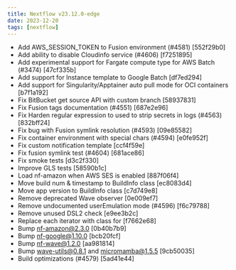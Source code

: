 ```yaml
---
title: Nextflow v23.12.0-edge
date: 2023-12-20
tags: [nextflow]
---
```


- Add AWS_SESSION_TOKEN to Fusion environment (#4581) [552f29b0]
- Add ability to disable Cloudinfo service (#4606) [f7251895]
- Add experimental support for Fargate compute type for AWS Batch  (#3474) [47cf335b]
- Add support for Instance template to Google Batch [df7ed294]
- Add support for Singularity/Apptainer auto pull mode for OCI containers [b7f1a192]
- Fix BitBucket get source API with custom branch [58937831]
- Fix Fusion tags documentation (#4551) [687e2e96]
- Fix Harden regular expression to used to strip secrets in logs (#4563) [832bff24]
- Fix bug with Fusion symlink resolution (#4593) [09e85582]
- Fix container environment with special chars (#4594) [e0fe952f]
- Fix custom notification template [ccf4f59e]
- Fix fusion symlink test (#4604) [681ace86]
- Fix smoke tests [d3c2f330]
- Improve GLS tests [58590b1c]
- Load nf-amazon when AWS SES is enabled [887f06f4]
- Move build num & timestamp to BuildInfo class [ec8083d4]
- Move app version to BuildInfo class [c7d749e8]
- Remove deprecated Wave observer [0e009ef7]
- Remove undocumented userEmulation mode (#4596) [f6c79788]
- Remove unused DSL2 check [e9ee3b2c]
- Replace each iterator with class for [f7662e68]
- Bump nf-amazon@2.3.0 [0b40b7b9]
- Bump nf-google@1.10.0 [bcb20fcf]
- Bump nf-wave@1.2.0 [aa981814]
- Bump wave-utils@0.8.1 and micromamba@1.5.5 [9cb50035]
- Build optimizations (#4579) [5ad41e44]
